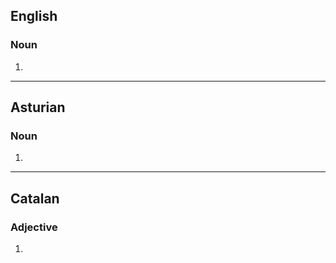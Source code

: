 ==English==

===Noun===
{{head|en|noun form}}

# {{plural of|en|endocrine}}

----

==Asturian==

===Noun===
{{head|ast|noun form}}

# {{plural of|ast|endocrín}}

----

==Catalan==

===Adjective===
{{head|ca|adjective form}}

# {{feminine plural of|ca|endocrí}}
